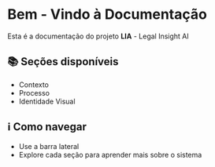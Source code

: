 # Bem - Vindo à Documentação
Esta é a documentação do projeto **LIA** - Legal Insight AI

## 📚 Seções disponíveis

- Contexto
- Processo
- Identidade Visual

## ℹ️ Como navegar
- Use a barra lateral
- Explore cada seção para aprender mais sobre o sistema
